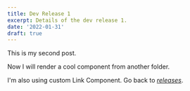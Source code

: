 ```yaml
---
title: Dev Release 1
excerpt: Details of the dev release 1.
date: '2022-01-31'
draft: true
---
```



This is my second post.

Now I will render a cool component from another folder.

<Cool />

I'm also using custom Link Component.
Go back to _[releases](/releases)_.
